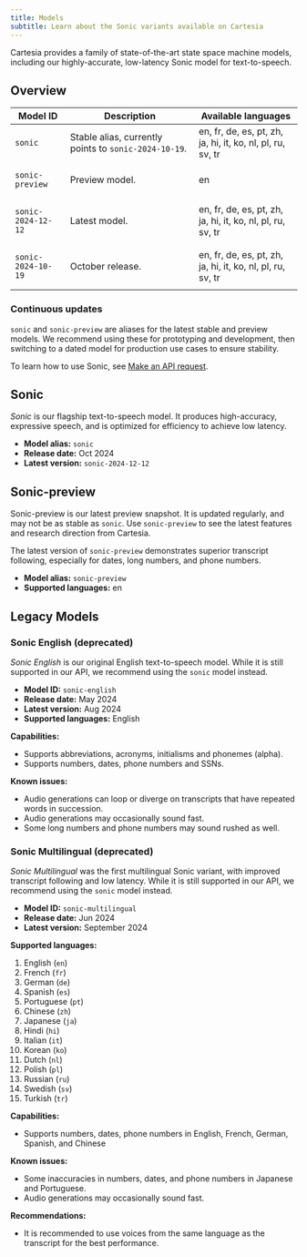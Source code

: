 ```yaml
---
title: Models
subtitle: Learn about the Sonic variants available on Cartesia
---
```


Cartesia provides a family of state-of-the-art state space machine models, including our highly-accurate, low-latency Sonic model for text-to-speech.

## Overview

<div class="fern-table-root not-prose">
	<table class="fern-table">
		<thead>
			<tr>
				<th>Model ID</th>
				<th>Description</th>
				<th>Available languages</th>
			</tr>
		</thead>
		<tr>
			<td><code>sonic</code></td>
			<td>Stable alias, currently points to <code style="white-space: nowrap">sonic-2024-10-19</code>.</td>
			<td>en, fr, de, es, pt, zh, ja, hi, it, ko, nl, pl, ru, sv, tr</td>
		</tr>
		<tr>
			<td><pre><code>sonic-preview</code></pre></td>
			<td>Preview model.</td>
			<td>en</td>
		</tr>
		<tr>
			<td><pre><code>sonic-2024-12-12</code></pre></td>
			<td>Latest model.</td>
			<td>en, fr, de, es, pt, zh, ja, hi, it, ko, nl, pl, ru, sv, tr</td>
		</tr>
		<tr>
			<td><pre><code>sonic-2024-10-19</code></pre></td>
			<td>October release.</td>
			<td>en, fr, de, es, pt, zh, ja, hi, it, ko, nl, pl, ru, sv, tr</td>
		</tr>
	</table>
</div>


### Continuous updates

`sonic` and `sonic-preview` are aliases for the latest stable and preview models. We recommend using these for prototyping and development, then switching to a dated model for production use cases to ensure stability.

To learn how to use Sonic, see [Make an API request](/get-started/make-an-api-request).

## Sonic

_Sonic_ is our flagship text-to-speech model. It produces high-accuracy, expressive speech, and is optimized for efficiency to achieve low latency.

- **Model alias:** `sonic`
- **Release date:** Oct 2024
- **Latest version:** `sonic-2024-12-12`


## Sonic-preview

Sonic-preview is our latest preview snapshot. It is updated regularly, and may not be as stable as `sonic`. Use `sonic-preview` to see the latest features and research direction from Cartesia.

The latest version of `sonic-preview` demonstrates superior transcript following, especially for dates, long numbers, and phone numbers.

- **Model alias:** `sonic-preview`
- **Supported languages:** en

## Legacy Models

### Sonic English (deprecated)

_Sonic English_ is our original English text-to-speech model. While it is still supported in our API, we recommend using the `sonic` model instead.

- **Model ID:** `sonic-english`
- **Release date:** May 2024
- **Latest version:** Aug 2024
- **Supported languages:** English

**Capabilities:**

* Supports abbreviations, acronyms, initialisms and phonemes (alpha).
* Supports numbers, dates, phone numbers and SSNs.

**Known issues:**

* Audio generations can loop or diverge on transcripts that have repeated words in succession.
* Audio generations may occasionally sound fast.
* Some long numbers and phone numbers may sound rushed as well.

### Sonic Multilingual (deprecated)

_Sonic Multilingual_ was the first multilingual Sonic variant, with improved transcript following and low latency.  While it is still supported in our API, we recommend using the `sonic` model instead.

- **Model ID:** `sonic-multilingual`
- **Release date:** Jun 2024
- **Latest version:** September 2024

**Supported languages:**

1. English (`en`)
2. French (`fr`)
3. German (`de`)
4. Spanish (`es`)
5. Portuguese (`pt`)
6. Chinese (`zh`)
7. Japanese (`ja`)
8. Hindi (`hi`)
9. Italian (`it`)
10. Korean (`ko`)
11. Dutch (`nl`)
12. Polish (`pl`)
13. Russian (`ru`)
14. Swedish (`sv`)
15. Turkish (`tr`)

**Capabilities:**
- Supports numbers, dates, phone numbers in English, French, German, Spanish, and Chinese

**Known issues:**
- Some inaccuracies in numbers, dates, and phone numbers in Japanese and Portuguese.
- Audio generations may occasionally sound fast.


**Recommendations:**

* It is recommended to use voices from the same language as the transcript for the best performance.
